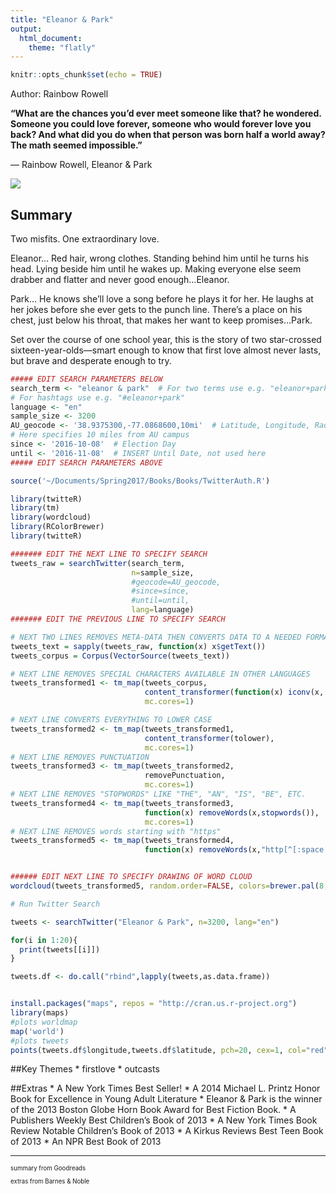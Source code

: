```yaml
---
title: "Eleanor & Park"
output: 
  html_document:
    theme: "flatly"
---
```


```r
knitr::opts_chunk$set(echo = TRUE)
```
Author: Rainbow Rowell

**“What are the chances you’d ever meet someone like that? he wondered. Someone you could love forever, someone who would forever love you back? And what did you do when that person was born half a world away? The math seemed impossible.”** 

― Rainbow Rowell, Eleanor & Park

![](eleanorpark.jpeg)

## Summary
Two misfits.
One extraordinary love.

Eleanor... Red hair, wrong clothes. Standing behind him until he turns his head. Lying beside him until he wakes up. Making everyone else seem drabber and flatter and never good enough...Eleanor.

Park... He knows she'll love a song before he plays it for her. He laughs at her jokes before she ever gets to the punch line. There's a place on his chest, just below his throat, that makes her want to keep promises...Park.

Set over the course of one school year, this is the story of two star-crossed sixteen-year-olds—smart enough to know that first love almost never lasts, but brave and desperate enough to try.

```r
##### EDIT SEARCH PARAMETERS BELOW
search_term <- "eleanor & park"  # For two terms use e.g. "eleanor+park"
# For hashtags use e.g. "#eleanor+park"
language <- "en"
sample_size <- 3200 
AU_geocode <- '38.9375300,-77.0868600,10mi'  # Latitude, Longitude, Radius
# Here specifies 10 miles from AU campus
since <- '2016-10-08'  # Election Day
until <- '2016-11-08'  # INSERT Until Date, not used here
##### EDIT SEARCH PARAMETERS ABOVE

source('~/Documents/Spring2017/Books/Books/TwitterAuth.R')

library(twitteR)
library(tm)
library(wordcloud)
library(RColorBrewer)
library(twitteR)

####### EDIT THE NEXT LINE TO SPECIFY SEARCH
tweets_raw = searchTwitter(search_term,
                           n=sample_size,
                           #geocode=AU_geocode,
                           #since=since,
                           #until=until,
                           lang=language)
####### EDIT THE PREVIOUS LINE TO SPECIFY SEARCH

# NEXT TWO LINES REMOVES META-DATA THEN CONVERTS DATA TO A NEEDED FORMAT
tweets_text = sapply(tweets_raw, function(x) x$getText())
tweets_corpus = Corpus(VectorSource(tweets_text))

# NEXT LINE REMOVES SPECIAL CHARACTERS AVAILABLE IN OTHER LANGUAGES
tweets_transformed1 <- tm_map(tweets_corpus,
                              content_transformer(function(x) iconv(x, to="UTF-8-MAC")),
                              mc.cores=1)

# NEXT LINE CONVERTS EVERYTHING TO LOWER CASE
tweets_transformed2 <- tm_map(tweets_transformed1,
                              content_transformer(tolower),
                              mc.cores=1)
# NEXT LINE REMOVES PUNCTUATION
tweets_transformed3 <- tm_map(tweets_transformed2,
                              removePunctuation,
                              mc.cores=1)
# NEXT LINE REMOVES "STOPWORDS" LIKE "THE", "AN", "IS", "BE", ETC.
tweets_transformed4 <- tm_map(tweets_transformed3,
                              function(x) removeWords(x,stopwords()),
                              mc.cores=1)
# NEXT LINE REMOVES words starting with "https"
tweets_transformed5 <- tm_map(tweets_transformed4,
                              function(x) removeWords(x,"http[^[:space:]]*"),mc.cores=1)


###### EDIT NEXT LINE TO SPECIFY DRAWING OF WORD CLOUD
wordcloud(tweets_transformed5, random.order=FALSE, colors=brewer.pal(8,"Dark2"))
```


``` r

# Run Twitter Search

tweets <- searchTwitter("Eleanor & Park", n=3200, lang="en")

for(i in 1:20){
  print(tweets[[i]])
}
```

```r
tweets.df <- do.call("rbind",lapply(tweets,as.data.frame))


install.packages("maps", repos = "http://cran.us.r-project.org")
library(maps)
#plots worldmap
map('world')
#plots tweets
points(tweets.df$longitude,tweets.df$latitude, pch=20, cex=1, col="red")
```


##Key Themes
* firstlove
* outcasts

##Extras
* A New York Times Best Seller!
* A 2014 Michael L. Printz Honor Book for Excellence in Young Adult Literature
* Eleanor & Park is the winner of the 2013 Boston Globe Horn Book Award for Best Fiction Book. 
* A Publishers Weekly Best Children's Book of 2013 
* A New York Times Book Review Notable Children's Book of 2013
* A Kirkus Reviews Best Teen Book of 2013
* An NPR Best Book of 2013

***
<small> <small>  

summary from Goodreads 

extras from Barnes & Noble

\small \small